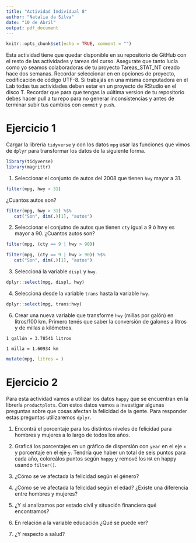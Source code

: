 ```yaml
---
title: "Actividad Individual 8"
author: "Natalia da Silva"
date: "10 de Abril"
output: pdf_document
---
```


```r
knitr::opts_chunk$set(echo = TRUE, comment = "")
```

Esta actividad tiene que quedar disponible en su repositorio de GitHub con el resto de las actividades y tareas del curso. Asegurate que tanto lucía como yo seamos colaboradoras de tu proyecto Tareas_STAT_NT creado hace dos semanas.
Recordar seleccionar en en opciones de proyecto, codificación de código UTF-8.
Si trabajás en una misma computadora en el Lab todas tus actividades deben estar en un proyecto de RStudio en el disco T. Recordar que para que tengas la uúltima version de tu repositorio debes hacer pull a tu repo para no generar inconsistencias y antes de terminar subir tus cambios con `commit` y `push`.

# Ejercicio 1
Cargar la librería `tidyverse` y con los datos `mpg` usar las funciones que vimos de `dplyr` para  transformar los datos de la siguiente forma. 

```r
library(tidyverse)
library(magrittr)
```

1. Seleccionar el conjunto de autos del 2008 que tienen `hwy` mayor a 31.

```r
filter(mpg, hwy > 31)
```

¿Cuantos autos son?

```r
filter(mpg, hwy > 31) %$%
   cat("Son", dim(.)[1], "autos")
```

2. Seleccionar el conjutno de autos que tienen `cty` igual a 9 ó hwy es mayor a 90. ¿Cuantos autos son? 

```r
filter(mpg, (cty == 9 | hwy > 90))
```

```r
filter(mpg, (cty == 9 | hwy > 90)) %$%
   cat("Son", dim(.)[1], "autos")
```

3. Seleccioná la variable `displ` y `hwy`.

```r
dplyr::select(mpg, displ, hwy)
```

4. Seleccioná desde la variable `trans` hasta la variable `hwy`.

```r
dplyr::select(mpg, trans:hwy)
```

6. Crear una nueva variable que transforme  `hwy` (millas por galón) en litros/100 km.
Primero tenés que saber la conversión de galones a litros y de millas a kilómetros.

`1 gallón = 3.78541 litros`

`1 milla = 1.60934 km`

```r
mutate(mpg, litros = )
```


# Ejercicio 2

Para esta actividad vamos a utilizar los datos `happy` que se encuentran en la librería `productplots`. Con estos datos vamos a investigar algunas preguntas sobre que cosas afectan la felicidad de la gente. Para responder estas preguntas utilizaremos `dplyr`.

1. Encontrá el porcentaje para los distintos niveles de felicidad para hombres y mujeres a lo largo de todos los años.

2. Graficá los porcentajes en un gráfico de dispersión con `year` en el eje `x` y porcentaje en el eje `y`.
Tendría que haber un total de seis puntos para cada año, coloreálos puntos según `happy` y remové los `NA` en happy usando `filter()`. 

3. ¿Cómo se ve afectada la felicidad según el género?

4. ¿Cómo se ve afectada la felicidad según el edad? ¿Existe una diferencia entre hombres y mujeres? 

5. ¿Y si analizamos por estado civil y situación financiera qué encontramos?

6. En relación a la variable educación ¿Qué se puede ver?

7. ¿Y respecto a salud?
